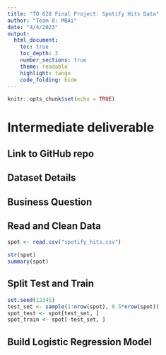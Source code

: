 ```yaml
---
title: "TO 628 Final Project: Spotify Hits Data"
author: "Team 8: MBAi"
date: "4/4/2023"
output: 
  html_document:
    toc: true
    toc_depth: 3
    number_sections: true
    theme: readable
    highlight: tango
    code_folding: hide
---
```



```r
knitr::opts_chunk$set(echo = TRUE)
```

# Intermediate deliverable

## Link to GitHub repo

## Dataset Details

## Business Question

## Read and Clean Data

```r
spot <- read.csv("spotify_hits.csv")

str(spot)
summary(spot)


```

## Split Test and Train
```r
set.seed(12345)
test_set <- sample(1:nrow(spot), 0.5*nrow(spot))
spot_test <- spot[test_set, ]
spot_train <- spot[-test_set, ]
```

## Build Logistic Regression Model
```r

```


